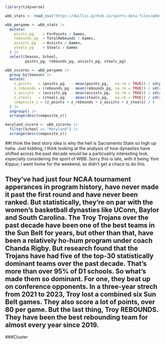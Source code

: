```r
library(tidyverse)
```
```r
wbb_stats <- read_csv("https://dwillis.github.io/sports-data-files/wbbstats1525.csv")
```
```r
wbb_pergame <- wbb_stats |>   
  mutate(
    points_pg    = ForPoints / Games,       
    rebounds_pg  = TotalRebounds / Games,    
    assists_pg   = Assists / Games,      
    steals_pg    = Steals / Games  
  ) |>
  select(Season, School,
         points_pg, rebounds_pg, assists_pg, steals_pg)
```

```r
wbb_zscores <- wbb_pergame |>
  group_by(Season) |>
  mutate(
    z_points   = (points_pg   - mean(points_pg,   na.rm = TRUE)) / sd(points_pg,   na.rm = TRUE),
    z_rebounds = (rebounds_pg - mean(rebounds_pg, na.rm = TRUE)) / sd(rebounds_pg, na.rm = TRUE),
    z_assists  = (assists_pg  - mean(assists_pg,  na.rm = TRUE)) / sd(assists_pg,  na.rm = TRUE),
    z_steals   = (steals_pg   - mean(steals_pg,   na.rm = TRUE)) / sd(steals_pg,   na.rm = TRUE),
    composite_z = (z_points + z_rebounds + z_assists + z_steals) / 4
  ) |>
  ungroup() |>
  arrange(desc(composite_z))
```

```r
maryland_zscore <- wbb_zscores |>
  filter(School == "Maryland") |>
  arrange(desc(composite_z))
```


##I think the best story idea is why the hell is Sacramento State so high up haha. Just kidding, I think looking at the analysis of how dynasties have shifted across the past decade would be a particualrly interesting look, especially considering the sport of WBB. Sorry this is late, with it being Yom Kippur, I went home for the weekend, so didn't get a chace to do this.

## They've had just four NCAA tournament apperances in program history, have never made it past the first round and have never been ranked. But statistically, they're on par with the women's basketball dynasties like UConn, Baylor and South Carolina. The Troy Trojans over the past decade have been one of the best teams in the Sun Belt for years, but other than that, have been a relatively ho-hum program under coach Chanda Rigby. But research found that the Trojans have had five of the top-30 statistically dominant teams over the past decade. That's more than over 95% of D1 schools. So what's made them so dominant. For one, they beat up on conference opponents. In a three-year strech from 2021 to 2023, Troy lost a combined six Sun Belt games. They also score a lot of points, over 80 per game. But the last thing, Troy REBOUNDS. They have been the best rebounding team for almost every year since 2019. 


###Cluster